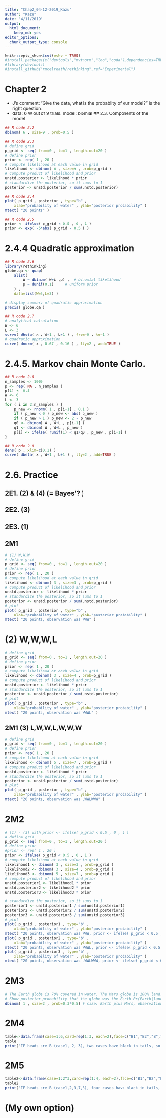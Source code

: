 ```yaml
---
title: "Chap2_04-12-2019_Kazu"
author: "Kazu"
date: "4/11/2019"
output: 
  html_document: 
    keep_md: yes
editor_options: 
  chunk_output_type: console
---
```

```r
knitr::opts_chunk$set(echo = TRUE)
#install.packages(c("devtools","mvtnorm","loo","coda"),dependencies=TRUE)
#library(devtools)
#install_github("rmcelreath/rethinking",ref="Experimental")
```
# Chapter 2
* J's comment: "Give the data, what is the probablity of our model?" is the right question.
* data: 6 W out of 9 trials. model: biomial
## 2.3. Components of the model
```r
## R code 2.2
dbinom( 6 , size=9 , prob=0.5 )

## R code 2.3
# define grid
p_grid <- seq( from=0 , to=1 , length.out=20 )
# define prior
prior <- rep( 1 , 20 )
# compute likelihood at each value in grid
likelihood <- dbinom( 6 , size=9 , prob=p_grid )
# compute product of likelihood and prior
unstd.posterior <- likelihood * prior
# standardize the posterior, so it sums to 1
posterior <- unstd.posterior / sum(unstd.posterior)

## R code 2.4
plot( p_grid , posterior , type="b" ,
    xlab="probability of water" , ylab="posterior probability" )
mtext( "20 points" )

## R code 2.5
prior <- ifelse( p_grid < 0.5 , 0 , 1 )
prior <- exp( -5*abs( p_grid - 0.5 ) )
```

# 2.4.4 Quadratic approximation
```r
## R code 2.6
library(rethinking)
globe.qa <- quap(
    alist(
        W ~ dbinom( W+L ,p) ,  # binomial likelihood
        p ~ dunif(0,1)     # uniform prior
    ) ,
    data=list(W=6,L=3) )

# display summary of quadratic approximation
precis( globe.qa )

## R code 2.7
# analytical calculation
W <- 6
L <- 3
curve( dbeta( x , W+1 , L+1 ) , from=0 , to=1 )
# quadratic approximation
curve( dnorm( x , 0.67 , 0.16 ) , lty=2 , add=TRUE )
```
# 2.4.5. Markov chain Monte Carlo.
```r
## R code 2.8
n_samples <- 1000
p <- rep( NA , n_samples )
p[1] <- 0.5
W <- 6
L <- 3
for ( i in 2:n_samples ) {
    p_new <- rnorm( 1 , p[i-1] , 0.1 )
    if ( p_new < 0 ) p_new <- abs( p_new )
    if ( p_new > 1 ) p_new <- 2 - p_new
    q0 <- dbinom( W , W+L , p[i-1] )
    q1 <- dbinom( W , W+L , p_new )
    p[i] <- ifelse( runif(1) < q1/q0 , p_new , p[i-1] )
}

## R code 2.9
dens( p , xlim=c(0,1) )
curve( dbeta( x , W+1 , L+1 ) , lty=2 , add=TRUE )
```
# 2.6. Practice
## 2E1. (2) & (4) (= Bayes'? )
## 2E2. (3)
## 2E3. (1)
## 2M1
```r
# (1) W,W,W
# define grid
p_grid <- seq( from=0 , to=1 , length.out=20 )
# define prior
prior <- rep( 1 , 20 )
# compute likelihood at each value in grid
likelihood <- dbinom( 3 , size=3 , prob=p_grid )
# compute product of likelihood and prior
unstd.posterior <- likelihood * prior
# standardize the posterior, so it sums to 1
posterior <- unstd.posterior / sum(unstd.posterior)
# plot
plot( p_grid , posterior , type="b" ,
    xlab="probability of water" , ylab="posterior probability" )
mtext( "20 points, observation was WWW" )
```
# (2) W,W,W,L
```r
# define grid
p_grid <- seq( from=0 , to=1 , length.out=20 )
# define prior
prior <- rep( 1 , 20 )
# compute likelihood at each value in grid
likelihood <- dbinom( 3 , size=4 , prob=p_grid )
# compute product of likelihood and prior
unstd.posterior <- likelihood * prior
# standardize the posterior, so it sums to 1
posterior <- unstd.posterior / sum(unstd.posterior)
# plot
plot( p_grid , posterior , type="b" ,
    xlab="probability of water" , ylab="posterior probability" )
mtext( "20 points, observation was WWWL" )
```

## 2M1 (3) L,W,W,L,W,W,W
```r
# define grid
p_grid <- seq( from=0 , to=1 , length.out=20 )
# define prior
prior <- rep( 1 , 20 )
# compute likelihood at each value in grid
likelihood <- dbinom( 5 , size=7 , prob=p_grid )
# compute product of likelihood and prior
unstd.posterior <- likelihood * prior
# standardize the posterior, so it sums to 1
posterior <- unstd.posterior / sum(unstd.posterior)
# plot
plot( p_grid , posterior , type="b" ,
    xlab="probability of water" , ylab="posterior probability" )
mtext( "20 points, observation was LWWLWWW" )
```

# 2M2
```r
# (1) - (3) with prior <- ifelse( p_grid < 0.5 , 0 , 1 )
# define grid
p_grid <- seq( from=0 , to=1 , length.out=20 )
# define prior
#prior <- rep( 1 , 20 )
prior <- ifelse( p_grid < 0.5 , 0 , 1 )
# compute likelihood at each value in grid
likelihood1 <- dbinom( 3 , size=3 , prob=p_grid )
likelihood2 <- dbinom( 3 , size=4 , prob=p_grid )
likelihood3 <- dbinom( 5 , size=7 , prob=p_grid )
# compute product of likelihood and prior
unstd.posterior1 <- likelihood1 * prior
unstd.posterior2 <- likelihood2 * prior
unstd.posterior3 <- likelihood3 * prior

# standardize the posterior, so it sums to 1
posterior1 <- unstd.posterior1 / sum(unstd.posterior1)
posterior2 <- unstd.posterior2 / sum(unstd.posterior2)
posterior3 <- unstd.posterior3 / sum(unstd.posterior3)
# plot
plot( p_grid , posterior1 , type="b" ,
    xlab="probability of water" , ylab="posterior probability" )
mtext( "20 points, observation was WWW, prior <- ifelse( p_grid < 0.5 , 0 , 1 )" )
plot( p_grid , posterior2 , type="b" ,
    xlab="probability of water" , ylab="posterior probability" )
mtext( "20 points, observation was WWWL, prior <- ifelse( p_grid < 0.5 , 0 , 1 )" )
plot( p_grid , posterior3 , type="b" ,
    xlab="probability of water" , ylab="posterior probability" )
mtext( "20 points, observation was LWWLWWW, prior <- ifelse( p_grid < 0.5 , 0 , 1 )" )
```
# 2M3
```r
# The Earth globe is 70% covered in water. The Mars globe is 100% land.
# Show posterior probability that the globe was the Earth Pr(Earth|land)=0.23
dbinom( 1 , size=2 , prob=0.3*0.5) # size: Earth plus Mars, observation is Earth # this looks wrong.
```
# 2M4
```r
table<-data.frame(case=1:6,card=rep(1:3, each=2),face=c("B1","B2","B","W","W1","W2"),down=c("B2","B1","W","B","W2","W1"))
table
print("IF heads are B (case1, 2, 3), two cases have black in tails, so P(B in tails|B in heads)=2/3")
```
# 2M5
```r
table2<-data.frame(case=1:2^3,card=rep(1:4, each=2),face=c("B1","B2","B","W","W1","W2","B1","B2"),down=c("B2","B1","W","B","W2","W1","B2","B1"))
table2
print("IF heads are B (case1,2,3,7,8), four cases have black in tails, so P(B in tails|B in heads)=4/5")
```

# (My own option)
